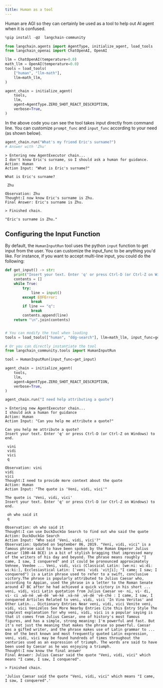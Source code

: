 ```yaml
---
title: Human as a tool
---
```


Human are AGI so they can certainly be used as a tool to help out AI agent
when it is confused.

```python
%pip install -qU  langchain-community
```

```python
from langchain.agents import AgentType, initialize_agent, load_tools
from langchain_openai import ChatOpenAI, OpenAI

llm = ChatOpenAI(temperature=0.0)
math_llm = OpenAI(temperature=0.0)
tools = load_tools(
    ["human", "llm-math"],
    llm=math_llm,
)

agent_chain = initialize_agent(
    tools,
    llm,
    agent=AgentType.ZERO_SHOT_REACT_DESCRIPTION,
    verbose=True,
)
```

In the above code you can see the tool takes input directly from command line.
You can customize `prompt_func` and `input_func` according to your need (as shown below).

```python
agent_chain.run("What's my friend Eric's surname?")
# Answer with 'Zhu'
```

```output
> Entering new AgentExecutor chain...
I don't know Eric's surname, so I should ask a human for guidance.
Action: Human
Action Input: "What is Eric's surname?"

What is Eric's surname?
```
```output
 Zhu
```
```output
Observation: Zhu
Thought:I now know Eric's surname is Zhu.
Final Answer: Eric's surname is Zhu.

> Finished chain.
```

```output
"Eric's surname is Zhu."
```

## Configuring the Input Function

By default, the `HumanInputRun` tool uses the python `input` function to get input from the user.
You can customize the input_func to be anything you'd like.
For instance, if you want to accept multi-line input, you could do the following:

```python
def get_input() -> str:
    print("Insert your text. Enter 'q' or press Ctrl-D (or Ctrl-Z on Windows) to end.")
    contents = []
    while True:
        try:
            line = input()
        except EOFError:
            break
        if line == "q":
            break
        contents.append(line)
    return "\n".join(contents)


# You can modify the tool when loading
tools = load_tools(["human", "ddg-search"], llm=math_llm, input_func=get_input)
```

```python
# Or you can directly instantiate the tool
from langchain_community.tools import HumanInputRun

tool = HumanInputRun(input_func=get_input)
```

```python
agent_chain = initialize_agent(
    tools,
    llm,
    agent=AgentType.ZERO_SHOT_REACT_DESCRIPTION,
    verbose=True,
)
```

```python
agent_chain.run("I need help attributing a quote")
```

```output
> Entering new AgentExecutor chain...
I should ask a human for guidance
Action: Human
Action Input: "Can you help me attribute a quote?"

Can you help me attribute a quote?
Insert your text. Enter 'q' or press Ctrl-D (or Ctrl-Z on Windows) to end.
```
```output
 vini
 vidi
 vici
 q
```
```output
Observation: vini
vidi
vici
Thought:I need to provide more context about the quote
Action: Human
Action Input: "The quote is 'Veni, vidi, vici'"

The quote is 'Veni, vidi, vici'
Insert your text. Enter 'q' or press Ctrl-D (or Ctrl-Z on Windows) to end.
```
```output
 oh who said it
 q
```
```output
Observation: oh who said it
Thought:I can use DuckDuckGo Search to find out who said the quote
Action: DuckDuckGo Search
Action Input: "Who said 'Veni, vidi, vici'?"
Observation: Updated on September 06, 2019. "Veni, vidi, vici" is a famous phrase said to have been spoken by the Roman Emperor Julius Caesar (100-44 BCE) in a bit of stylish bragging that impressed many of the writers of his day and beyond. The phrase means roughly "I came, I saw, I conquered" and it could be pronounced approximately Vehnee, Veedee ... Veni, vidi, vici (Classical Latin: [weːniː wiːdiː wiːkiː], Ecclesiastical Latin: [ˈveni ˈvidi ˈvitʃi]; "I came; I saw; I conquered") is a Latin phrase used to refer to a swift, conclusive victory.The phrase is popularly attributed to Julius Caesar who, according to Appian, used the phrase in a letter to the Roman Senate around 47 BC after he had achieved a quick victory in his short ... veni, vidi, vici Latin quotation from Julius Caesar ve· ni, vi· di, vi· ci ˌwā-nē ˌwē-dē ˈwē-kē ˌvā-nē ˌvē-dē ˈvē-chē : I came, I saw, I conquered Articles Related to veni, vidi, vici 'In Vino Veritas' and Other Latin... Dictionary Entries Near veni, vidi, vici Venite veni, vidi, vici Venizélos See More Nearby Entries Cite this Entry Style The simplest explanation for why veni, vidi, vici is a popular saying is that it comes from Julius Caesar, one of history's most famous figures, and has a simple, strong meaning: I'm powerful and fast. But it's not just the meaning that makes the phrase so powerful. Caesar was a gifted writer, and the phrase makes use of Latin grammar to ... One of the best known and most frequently quoted Latin expression, veni, vidi, vici may be found hundreds of times throughout the centuries used as an expression of triumph. The words are said to have been used by Caesar as he was enjoying a triumph.
Thought:I now know the final answer
Final Answer: Julius Caesar said the quote "Veni, vidi, vici" which means "I came, I saw, I conquered".

> Finished chain.
```

```output
'Julius Caesar said the quote "Veni, vidi, vici" which means "I came, I saw, I conquered".'
```

```python

```
